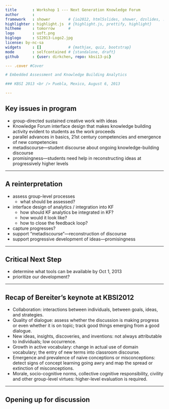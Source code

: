 ```yaml
---
title       : Workshop 1 --- Next Generation Knowledge Forum
author      : 
framework   : shower        # {io2012, html5slides, shower, dzslides, ...}
highlighter : highlight.js  # {highlight.js, prettify, highlight}
hitheme     : tomorrow      # 
logo        : uoft.png
biglogo     : SI2013-Logo2.jpg
license: by-nc-sa
widgets     : []            # {mathjax, quiz, bootstrap}
mode        : selfcontained # {standalone, draft}
github      : {user: dirkchen, repo: kbsi13-pi}

--- .cover #Cover

# Embedded Assessment and Knowledge Building Analytics

### KBSI 2013 <br /> Puebla, Mexico, August 6, 2013

---
```


## Key issues in program

- group-directed sustained creative work with ideas
- Knowledge Forum interface design that makes knowledge building activity evident to students as the work proceeds
- parallel advances in basics, 21st century competencies and emergence of new competencies 
- metadiscourse—student discourse about ongoing knowledge-building discourse
- promisingness—students need help in reconstructing ideas at progressively higher levels

---

## A reinterpretation

- assess group-level processes
  - what should be assessed?
- interface design of analytics / integration into KF
  - how should KF analytics be integrated in KF?
  - how would it look like?
  - how to close the feedback loop?
- capture progresses?
- support "metadiscourse"---reconstruction of discourse
- support progressive development of ideas---promisingness

---

## Critical Next Step

- determine what tools can be available by Oct 1, 2013
- prioritize our development?

---

## Recap of Bereiter's keynote at KBSI2012

- Collaboration: interactions between individuals, between goals, ideas, and strategies.
- Quality of dialogue: assess whether the discussion is making progress or even whether it is on topic; track good things emerging from a good dialogue.
- New ideas, insights, discoveries, and inventions: not always attributable to individuals; low occurrence. 
- Growth in active vocabulary: change in actual use of domain vocabulary; the entry of new terms into classroom discourse.
- Emergence and prevalence of naive conceptions or misconceptions: detect signs of concept learning going awry and map the spread or extinction of misconceptions. 
- Morale, socio-cognitive norms, collective cognitive responsibility, civility and other group-level virtues: higher-level evaluation is required. 

---

## Opening up for discussion



